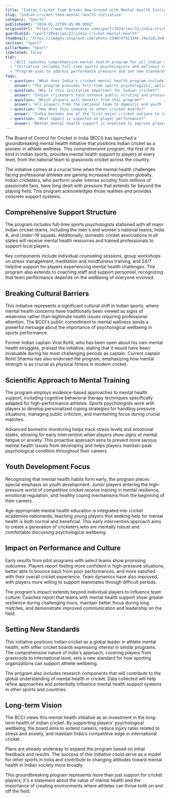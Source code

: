 ```yaml
---
title: "Indian Cricket Team Breaks New Ground with Mental Health Initiative"
slug: "indian-cricket-team-mental-health-initiative"
category: "Sports"
publishedAt: "2024-01-22T09:45:00.000Z"
originalUrl: "https://www.theguardian.com/sport/2024/jan/22/india-cricket-mental-health"
guardianId: "sport/2024/jan/22/india-cricket-mental-health"
thumbnail: "https://images.unsplash.com/photo-1540747913346-19e32dc3e97e?w=800&h=640&fit=crop"
section: "Sport"
pillarName: "Sport"
isDeleted: false
tldr: 
  - "BCCI launches comprehensive mental health program for all Indian cricket players"
  - "Initiative includes full-time sports psychologists and wellness coaches for national and domestic teams"
  - "Program aims to address performance pressure and set new standards for athlete mental health in India"
faqs:
  - question: "What does India's cricket mental health program include?"
    answer: "The program provides full-time sports psychologists, wellness coaches, meditation training, and 24/7 mental health support for all Indian cricket players."
  - question: "Why is this initiative important for Indian cricket?"
    answer: "Indian cricketers face intense public scrutiny and pressure to perform, which has historically led to stress, anxiety, and burnout among players."
  - question: "Which players will benefit from this program?"
    answer: "All players from the national team to domestic and youth levels will have access to mental health support and resources."
  - question: "How does this compare to other cricket boards?"
    answer: "India becomes one of the first major cricket nations to implement such a comprehensive mental health program across all levels of the sport."
  - question: "What impact is expected on player performance?"
    answer: "Better mental health support is expected to improve player performance, reduce injuries, and extend career longevity while promoting overall wellbeing."
---
```


The Board of Control for Cricket in India (BCCI) has launched a groundbreaking mental health initiative that positions Indian cricket as a pioneer in athlete wellness. This comprehensive program, the first of its kind in Indian sports, provides mental health support to players at every level, from the national team to grassroots cricket across the country.

The initiative comes at a crucial time when the mental health challenges facing professional athletes are gaining increased recognition globally. Indian cricketers, who perform under intense scrutiny from millions of passionate fans, have long dealt with pressure that extends far beyond the playing field. This program acknowledges those realities and provides concrete support systems.

## Comprehensive Support Structure

The program includes full-time sports psychologists stationed with all major Indian cricket teams, including the men's and women's national teams, India A, and Under-19 squads. Additionally, domestic cricket associations in all states will receive mental health resources and trained professionals to support local players.

Key components include individual counseling sessions, group workshops on stress management, meditation and mindfulness training, and 24/7 helpline support for players experiencing mental health challenges. The program also extends to coaching staff and support personnel, recognizing that team performance depends on the wellbeing of everyone involved.

## Breaking Cultural Barriers

This initiative represents a significant cultural shift in Indian sports, where mental health concerns have traditionally been viewed as signs of weakness rather than legitimate health issues requiring professional attention. The BCCI's public commitment to mental wellness sends a powerful message about the importance of psychological wellbeing in sports performance.

Former Indian captain Virat Kohli, who has been open about his own mental health struggles, praised the initiative, stating that it would have been invaluable during his most challenging periods as captain. Current captain Rohit Sharma has also endorsed the program, emphasizing how mental strength is as crucial as physical fitness in modern cricket.

## Scientific Approach to Mental Training

The program employs evidence-based approaches to mental health support, including cognitive behavioral therapy techniques specifically adapted for high-performance athletes. Sports psychologists work with players to develop personalized coping strategies for handling pressure situations, managing public criticism, and maintaining focus during crucial matches.

Advanced biometric monitoring helps track stress levels and emotional states, allowing for early intervention when players show signs of mental fatigue or anxiety. This proactive approach aims to prevent more serious mental health issues from developing and helps players maintain peak psychological condition throughout their careers.

## Youth Development Focus

Recognizing that mental health habits form early, the program places special emphasis on youth development. Junior players entering the high-pressure world of competitive cricket receive training in mental resilience, emotional regulation, and healthy coping mechanisms from the beginning of their careers.

Age-appropriate mental health education is integrated into cricket academies nationwide, teaching young players that seeking help for mental health is both normal and beneficial. This early intervention approach aims to create a generation of cricketers who are mentally robust and comfortable discussing psychological wellbeing.

## Impact on Performance and Culture

Early results from pilot programs with select teams show promising outcomes. Players report feeling more confident in high-pressure situations, better able to bounce back from poor performances, and more satisfied with their overall cricket experience. Team dynamics have also improved, with players more willing to support teammates through difficult periods.

The program's impact extends beyond individual players to influence team culture. Coaches report that teams with mental health support show greater resilience during challenging tours, maintain better focus during long matches, and demonstrate improved communication and leadership on the field.

## Setting New Standards

This initiative positions Indian cricket as a global leader in athlete mental health, with other cricket boards expressing interest in similar programs. The comprehensive nature of India's approach, covering players from grassroots to international level, sets a new standard for how sporting organizations can support athlete wellbeing.

The program also includes research components that will contribute to the global understanding of mental health in cricket. Data collected will help refine approaches and potentially influence mental health support systems in other sports and countries.

## Long-term Vision

The BCCI views this mental health initiative as an investment in the long-term health of Indian cricket. By supporting players' psychological wellbeing, the board aims to extend careers, reduce injury rates related to stress and anxiety, and maintain India's competitive edge in international cricket.

Plans are already underway to expand the program based on initial feedback and results. The success of this initiative could serve as a model for other sports in India and contribute to changing attitudes toward mental health in Indian society more broadly.

This groundbreaking program represents more than just support for cricket players; it's a statement about the value of mental health and the importance of creating environments where athletes can thrive both on and off the field.